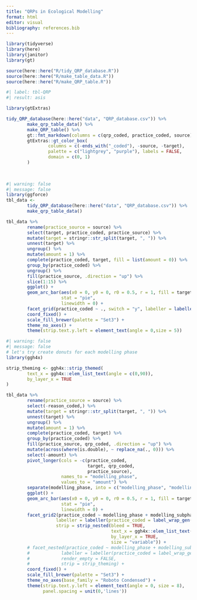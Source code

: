 ```yaml
---
title: "QRPs in Ecological Modelling"
format: html
editor: visual
bibliography: references.bib
---
```


```r

library(tidyverse)
library(here)
library(janitor)
library(gt)

source(here::here("R/tidy_QRP_database.R"))
source(here::here("R/make_table_data.R"))
source(here::here("R/make_QRP_table.R"))

```

```r
#| label: tbl-QRP
#| result: asis

library(gtExtras)

tidy_QRP_database(here::here("data", "QRP_database.csv")) %>% 
        make_qrp_table_data() %>% 
        make_QRP_table() %>% 
        gt::fmt_markdown(columns = c(qrp_coded, practice_coded, source)) %>% 
        gtExtras::gt_color_box(
                columns = c(-ends_with("_coded"), -source, -target),
                palette = c("lightgrey", "purple"), labels = FALSE,
                domain = c(0, 1)
        )
        
        
```

```r
#| warning: false
#| message: false
library(ggforce)
tbl_data <- 
        tidy_QRP_database(here::here("data", "QRP_database.csv")) %>% 
        make_qrp_table_data() 

tbl_data %>%  
        rename(practice_source = source) %>% 
        select(target, practice_coded, practice_source) %>% 
        mutate(target = stringr::str_split(target, ", ")) %>% 
        unnest(target) %>% 
        ungroup() %>% 
        mutate(amount = 1) %>% 
        complete(practice_coded, target, fill = list(amount = 0)) %>% 
        group_by(practice_coded) %>%
        ungroup() %>% 
        fill(practice_source, .direction = "up") %>% 
        slice(1:15) %>% 
        ggplot() +
        geom_arc_bar(aes(x0 = 0, y0 = 0, r0 = 0.5, r = 1, fill = target, amount = amount),
                     stat = "pie",
                     linewidth = 0) +
        facet_grid(practice_coded ~ ., switch = "y", labeller = labeller(practice_coded = label_wrap_gen(width = 20))) +
        coord_fixed() +
        scale_fill_brewer(palette = "Set3") +
        theme_no_axes() +
        theme(strip.text.y.left = element_text(angle = 0,size = 5))

```

```r
#| warning: false
#| message: false
# let's try create donuts for each modelling phase
library(ggh4x)

strip_theming <- ggh4x::strip_themed(
        text_x = ggh4x::elem_list_text(angle = c(0,90)),
        by_layer_x = TRUE
)

tbl_data %>%  
        rename(practice_source = source) %>% 
        select(-reason_coded,) %>% 
        mutate(target = stringr::str_split(target, ", ")) %>% 
        unnest(target) %>% 
        ungroup() %>% 
        mutate(amount = 1) %>% 
        complete(practice_coded, target) %>% 
        group_by(practice_coded) %>%
        fill(practice_source, qrp_coded, .direction = "up") %>% 
        mutate(across(where(is.double), ~ replace_na(., 0))) %>% 
        select(-amount) %>% 
        pivot_longer(cols = -c(practice_coded, 
                               target, qrp_coded, 
                               practice_source),
                     names_to = "modelling_phase", 
                     values_to = "amount") %>% 
        separate(modelling_phase, into = c("modelling_phase", "modelling_subphase"), sep = " - ", remove = TRUE) %>%
        ggplot() +
        geom_arc_bar(aes(x0 = 0, y0 = 0, r0 = 0.5, r = 1, fill = target, amount = amount),
                     stat = "pie",
                     linewidth = 0) +
        facet_grid2(practice_coded ~ modelling_phase + modelling_subphase, switch = "y", 
                   labeller = labeller(practice_coded = label_wrap_gen(width = 50)),
                   strip = strip_nested(bleed = TRUE,  
                                        text_x = ggh4x::elem_list_text(angle = c(0,90)),
                                        by_layer_x = TRUE, 
                                        size = "variable")) +
        # facet_nested(practice_coded ~ modelling_phase + modelling_subphase, switch = "y", 
        #            labeller = labeller(practice_coded = label_wrap_gen(width = 50)),
        #            render_empty = FALSE,
        #            strip = strip_theming) +
        coord_fixed() +
        scale_fill_brewer(palette = "Set3") +
        theme_no_axes(base_family = "Roboto Condensed") +
        theme(strip.text.y.left = element_text(angle = 0, size = 8),
              panel.spacing = unit(0,'lines'))
```

